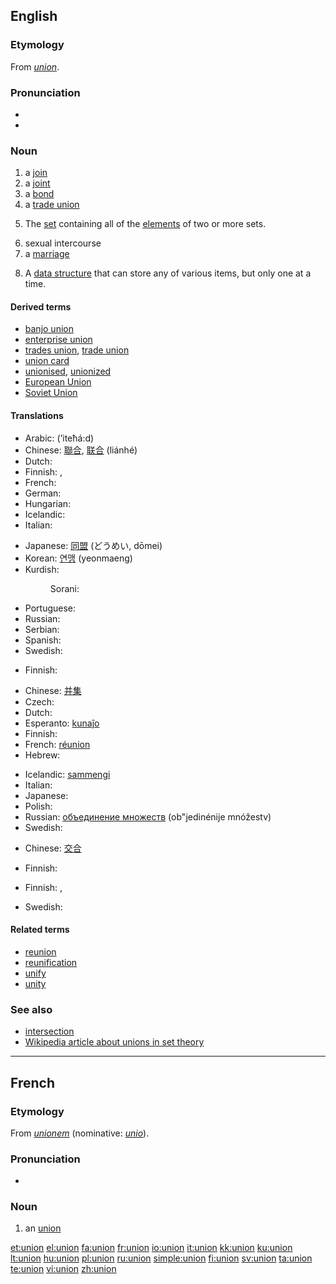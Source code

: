 {{wikipedia|dab=Union}}
{{also|Union|the Union}}
==English==

===Etymology===
From {{etyl|fro}} ''[[#French|union]]''.

===Pronunciation===
* {{IPA|/juːŋjən/}}
* {{audio|en-us-union.ogg|Audio (US)}}

===Noun===
{{en-noun}}

# a [[join]]
# a [[joint]]
# a [[bond]]
# a [[trade union]]
# {{settheory}} The [[set]] containing all of the [[element]]s of two or more sets.
# sexual intercourse
# a [[marriage]]
# {{computing}} A [[data structure]] that can store any of various items, but only one at a time.

====Derived terms====
* [[banjo union]]
* [[enterprise union]]
* [[trades union]], [[trade union]]
* [[union card]]
* [[unionised]], [[unionized]]<!--in a union-->
* [[European Union]]
* [[Soviet Union]]

====Translations====
{{trans-top|join}}
* Arabic: {{Arab|[[اتحاد]]}} (’iteħá:d) {{m}}
* Chinese: [[聯合]], [[联合]] (liánhé)
* Dutch: {{t-|nl|unie}}
* Finnish: {{t+|fi|liitto}}, {{t-|fi|unioni}}
* French: {{t+|fr|union|f}}
* German: {{t+|de|Union|f}}
* Hungarian: {{t+|hu|egyesülés}}
* Icelandic: {{t-|is|samband}}
* Italian: {{t+|it|unione|f}}
{{trans-mid}}
* Japanese: [[同盟]] (どうめい, dōmei)
* Korean: [[연맹]] (yeonmaeng)
* Kurdish:
*: Sorani: {{t|ku|یه‌کێتی|tr=yekéti|sc=KUchar}}
* Portuguese: {{t+|pt|união|f}}
* Russian: {{t+|ru|союз|m|tr=sojúz|sc=Cyrl}}
* Serbian: {{t-|sr|savez|m}}
* Spanish: {{t+|es|unión|f}}
* Swedish: {{t+|sv|union}}
{{trans-bottom}}

{{trans-top|joint}}
* Finnish: {{t-|fi|liitos}}
{{trans-mid}}
{{trans-bottom}}

{{trans-top|bond}}
{{trans-mid}}
{{trans-bottom}}

{{trans-see|[[trade union]]}}

{{trans-top|in set theory}}
* Chinese: [[并集]]
* Czech: {{t-|cs|sjednocení|n}}
* Dutch: {{t+|nl|vereniging}}
* Esperanto: [[kunaĵo]]
* Finnish: {{t+|fi|yhdiste}}
* French: [[réunion]] {{f}}<!--sic: not "union"-->
* Hebrew: {{t-|he|איחוד|sc=Hebr}}
{{trans-mid}}
* Icelandic: [[sammengi]]
* Italian: {{t+|it|unione|f}}
* Japanese: {{t-|ja|和集合|sc=Jpan}}
* Polish: {{t+|pl|unia|f}}
* Russian: [[объединение множеств]] (ob"jedinénije mnóžestv) {{n}}
* Swedish: {{t+|sv|union}}
{{trans-bottom}}

{{trans-top|sexual intercourse}}
* Chinese: [[交合]]
{{trans-mid}}
* Finnish: {{t+|fi|yhdyntä}}
{{trans-bottom}}

{{trans-top|marriage}}
* Finnish: {{t+|fi|avioliitto}}, {{t+|fi|liitto}}
{{trans-mid}}
* Swedish: {{t+|sv|förening|c}}
{{trans-bottom}}

====Related terms====
* [[reunion]]
* [[reunification]]
* [[unify]]
* [[unity]]

===See also===
* [[intersection]]<!--in set theory-->
* [[w:union_(set theory)|Wikipedia article about unions in set theory]]

----

==French==

===Etymology===
From {{LL.}} ''[[unionem]]'' (nominative: ''[[unio]]'').

===Pronunciation===
* {{audio|Fr-union.ogg|audio}}

===Noun===
{{fr-noun|f}}

# an [[#Noun|union]]

[[et:union]]
[[el:union]]
[[fa:union]]
[[fr:union]]
[[io:union]]
[[it:union]]
[[kk:union]]
[[ku:union]]
[[lt:union]]
[[hu:union]]
[[pl:union]]
[[ru:union]]
[[simple:union]]
[[fi:union]]
[[sv:union]]
[[ta:union]]
[[te:union]]
[[vi:union]]
[[zh:union]]